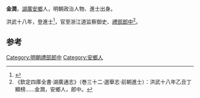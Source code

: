 '''金潤'''，[[湖广布政司|湖廣]][[安鄉|安鄉]]人，明朝政治人物、進士出身。

洪武十八年，登進士<ref>{{cite journal|author1=邱进春|title=洪武十八年榜进士考实——几种科举史料的对比研究|journal=文献季刊|date=2008|pages=47-58}}</ref>，官至浙江道监察御史、[[禮部郎中|禮部郎中]]<ref>《欽定四庫全書·湖廣通志》（巻三十二·選舉志·前朝進士）：洪武十八年乙丑丁顯榜……金潤，安鄉人，郎中。</ref>。

==参考==
{{reflist}}
{{明朝人物小作品}}
{{洪武十八年乙丑科殿試金榜}}
[[Category:明朝禮部郎中|Category:明朝禮部郎中]]
[[Category:安鄉人|Category:安鄉人]]